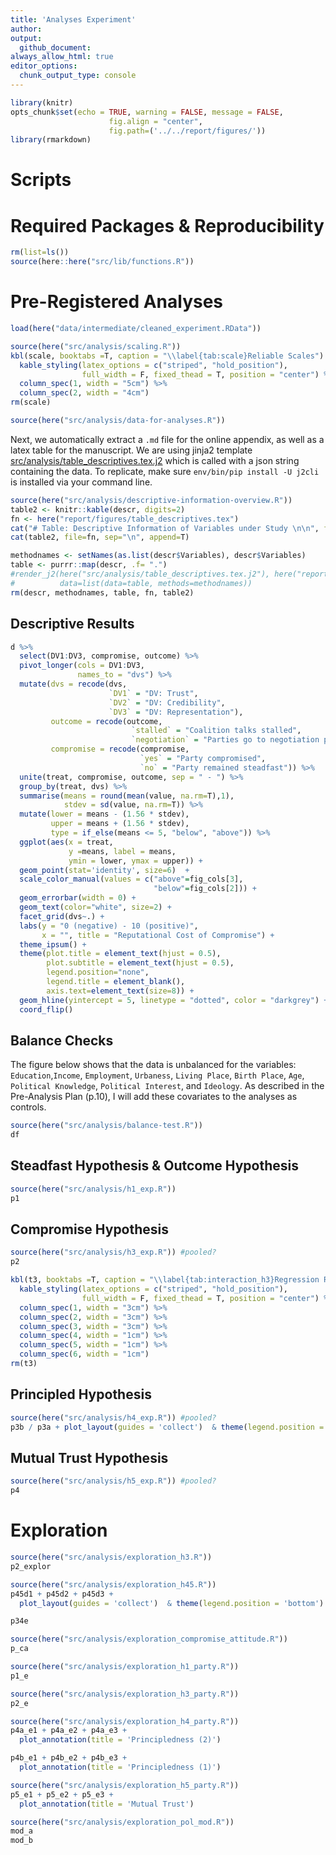 ```yaml
---
title: 'Analyses Experiment'
author: 
output: 
  github_document:
always_allow_html: true
editor_options: 
  chunk_output_type: console
---
```


```r
library(knitr)
opts_chunk$set(echo = TRUE, warning = FALSE, message = FALSE,
                      fig.align = "center",
                      fig.path=('../../report/figures/'))
library(rmarkdown)
```

# Scripts


# Required Packages &amp; Reproducibility
```r
rm(list=ls())
source(here::here("src/lib/functions.R"))
```

# Pre-Registered Analyses

```r
load(here("data/intermediate/cleaned_experiment.RData"))

source(here("src/analysis/scaling.R"))
kbl(scale, booktabs =T, caption = "\\label{tab:scale}Reliable Scales") %>%
  kable_styling(latex_options = c("striped", "hold_position"),
                full_width = F, fixed_thead = T, position = "center") %>%
  column_spec(1, width = "5cm") %>%
  column_spec(2, width = "4cm")
rm(scale)

source(here("src/analysis/data-for-analyses.R"))
```

Next, we automatically extract a `.md` file for the online appendix, as well as a  latex table for the manuscript. 
We are using jinja2 template [src/analysis/table_descriptives.tex.j2](table.tex.j2) which is called with a json string containing the data.
To replicate, make sure `env/bin/pip install -U j2cli` is installed via your command line.

```r
source(here("src/analysis/descriptive-information-overview.R"))
table2 <- knitr::kable(descr, digits=2)
fn <- here("report/figures/table_descriptives.tex")
cat("# Table: Descriptive Information of Variables under Study \n\n", file=fn)
cat(table2, file=fn, sep="\n", append=T)

methodnames <- setNames(as.list(descr$Variables), descr$Variables)
table <- purrr::map(descr, .f= ".") 
#render_j2(here("src/analysis/table_descriptives.tex.j2"), here("report/figures/table_descriptives.tex"),
#          data=list(data=table, methods=methodnames))
rm(descr, methodnames, table, fn, table2)
```

## Descriptive Results
```r
d %>%
  select(DV1:DV3, compromise, outcome) %>%
  pivot_longer(cols = DV1:DV3,
               names_to = "dvs") %>%
  mutate(dvs = recode(dvs,
                      `DV1` = "DV: Trust",
                      `DV2` = "DV: Credibility",
                      `DV3` = "DV: Representation"),
         outcome = recode(outcome, 
                           `stalled` = "Coalition talks stalled", 
                           `negotiation` = "Parties go to negotiation phase"),
         compromise = recode(compromise,
                             `yes` = "Party compromised",
                             `no` = "Party remained steadfast")) %>%
  unite(treat, compromise, outcome, sep = " - ") %>%
  group_by(treat, dvs) %>%
  summarise(means = round(mean(value, na.rm=T),1),
            stdev = sd(value, na.rm=T)) %>%
  mutate(lower = means - (1.56 * stdev),
         upper = means + (1.56 * stdev),
         type = if_else(means <= 5, "below", "above")) %>%
  ggplot(aes(x = treat, 
             y =means, label = means,
             ymin = lower, ymax = upper)) +
  geom_point(stat='identity', size=6)  +
  scale_color_manual(values = c("above"=fig_cols[3],
                                "below"=fig_cols[2])) +
  geom_errorbar(width = 0) +
  geom_text(color="white", size=2) +
  facet_grid(dvs~.) +
  labs(y = "0 (negative) - 10 (positive)", 
       x = "", title = "Reputational Cost of Compromise") +
  theme_ipsum() +
  theme(plot.title = element_text(hjust = 0.5),
        plot.subtitle = element_text(hjust = 0.5),
        legend.position="none",
        legend.title = element_blank(),
        axis.text=element_text(size=8)) +
  geom_hline(yintercept = 5, linetype = "dotted", color = "darkgrey") +
  coord_flip() 
```

## Balance Checks

The figure below shows that the data is unbalanced for the variables: `Education`,`Income`, `Employment`, `Urbaness`, `Living Place`, `Birth Place`, `Age`, `Political Knowledge`, `Political Interest`, and `Ideology`.
As described in the Pre-Analysis Plan (p.10), I will add these covariates to the analyses as controls.

```r
source(here("src/analysis/balance-test.R"))
df
```

## Steadfast Hypothesis & Outcome Hypothesis
```r
source(here("src/analysis/h1_exp.R"))
p1
```

## Compromise Hypothesis
```r
source(here("src/analysis/h3_exp.R")) #pooled?
p2

kbl(t3, booktabs =T, caption = "\\label{tab:interaction_h3}Regression Results table") %>%
  kable_styling(latex_options = c("striped", "hold_position"),
                full_width = F, fixed_thead = T, position = "center") %>%
  column_spec(1, width = "3cm") %>%
  column_spec(2, width = "3cm") %>%
  column_spec(3, width = "3cm") %>%
  column_spec(4, width = "1cm") %>%
  column_spec(5, width = "1cm") %>%
  column_spec(6, width = "1cm")
rm(t3)
```

## Principled Hypothesis
```r
source(here("src/analysis/h4_exp.R")) #pooled?
p3b / p3a + plot_layout(guides = 'collect')  & theme(legend.position = 'bottom')
```

## Mutual Trust Hypothesis
```r
source(here("src/analysis/h5_exp.R")) #pooled?
p4
```

# Exploration
```r
source(here("src/analysis/exploration_h3.R"))
p2_explor
```

```r
source(here("src/analysis/exploration_h45.R")) 
p45d1 + p45d2 + p45d3 +
  plot_layout(guides = 'collect')  & theme(legend.position = 'bottom')

p34e
```

```r
source(here("src/analysis/exploration_compromise_attitude.R")) 
p_ca
```


```r
source(here("src/analysis/exploration_h1_party.R")) 
p1_e

source(here("src/analysis/exploration_h3_party.R")) 
p2_e

source(here("src/analysis/exploration_h4_party.R"))
p4a_e1 + p4a_e2 + p4a_e3 +
  plot_annotation(title = 'Principledness (2)')

p4b_e1 + p4b_e2 + p4b_e3 +
  plot_annotation(title = 'Principledness (1)')

source(here("src/analysis/exploration_h5_party.R"))
p5_e1 + p5_e2 + p5_e3 +
  plot_annotation(title = 'Mutual Trust')
```

```r
source(here("src/analysis/exploration_pol_mod.R"))
mod_a
mod_b
```